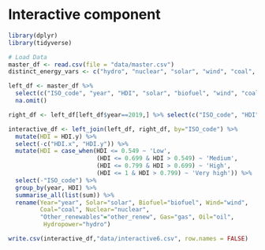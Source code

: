 # Interactive component

```r
library(dplyr)
library(tidyverse)
```

```r
# Load Data
master_df <- read.csv(file = "data/master.csv")
distinct_energy_vars <- c("hydro", "nuclear", "solar", "wind", "coal", "gas", "oil", "biofuel", "other_renew")

left_df <- master_df %>%
  select(c("ISO_code", "year", "HDI", "solar", "biofuel", "wind", "coal", "nuclear", "other_renew", "gas", "oil", "hydro")) %>%
  na.omit()

right_df <- left_df[left_df$year==2019,] %>% select(c("ISO_code", "HDI"))

interactive_df <- left_join(left_df, right_df, by="ISO_code") %>%
  mutate(HDI = HDI.y) %>%
  select(-c("HDI.x", "HDI.y")) %>%
  mutate(HDI = case_when(HDI <= 0.549 ~ 'Low',
                         (HDI <= 0.699 & HDI > 0.549) ~ 'Medium',
                         (HDI <= 0.799 & HDI > 0.699) ~ 'High',
                         (HDI <= 1 & HDI > 0.799) ~ 'Very high')) %>%
  select(-"ISO_code") %>%
  group_by(year, HDI) %>%
  summarise_all(list(sum)) %>%
  rename(Year="year", Solar="solar", Biofuel="biofuel", Wind="wind",
         Coal="coal", Nuclear="nuclear", 
         "Other_renewables"="other_renew", Gas="gas", Oil="oil",
          Hydropower="hydro")

write.csv(interactive_df,"data/interactive6.csv", row.names = FALSE)
```


